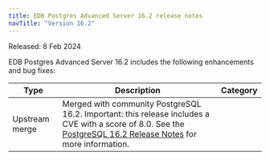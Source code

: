 ```yaml
---
title: EDB Postgres Advanced Server 16.2 release notes
navTitle: "Version 16.2"
---
```


Released: 8 Feb 2024

EDB Postgres Advanced Server 16.2 includes the following enhancements and bug fixes:

|      Type      |                                                                                                                                                                                 Description                                                                                                                                                                                 | Category |
| -------------- | --------------------------------------------------------------------------------------------------------------------------------------------------------------------------------------------------------------------------------------------------------------------------------------------------------------------------------------------------------------------------- | -------- |
| Upstream merge | Merged with community PostgreSQL 16.2. Important: this release includes a CVE with a score of 8.0. See the [PostgreSQL 16.2 Release Notes](https://www.postgresql.org/docs/16/release-16-2.html) for more information.                                                                    